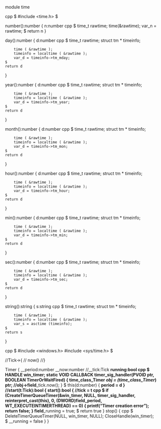 module time

cpp $ 
    #include <time.h>
$

number():number {
    n:number
    cpp $ 
        time_t rawtime;
        time(&rawtime);
        var_n = rawtime;
    $
    return n
}

day():number {
    d:number
    cpp $ 
        time_t rawtime;
        struct tm * timeinfo;

        time ( &rawtime );
        timeinfo = localtime ( &rawtime );
        var_d = timeinfo->tm_mday;
    $
    return d
}

year():number {
    d:number
    cpp $ 
        time_t rawtime;
        struct tm * timeinfo;

        time ( &rawtime );
        timeinfo = localtime ( &rawtime );
        var_d = timeinfo->tm_year;
    $
    return d
}

month():number {
    d:number
    cpp $ 
        time_t rawtime;
        struct tm * timeinfo;

        time ( &rawtime );
        timeinfo = localtime ( &rawtime );
        var_d = timeinfo->tm_mon;
    $
    return d
}

hour():number {
    d:number
    cpp $ 
        time_t rawtime;
        struct tm * timeinfo;

        time ( &rawtime );
        timeinfo = localtime ( &rawtime );
        var_d = timeinfo->tm_hour;
    $
    return d
}

min():number {
    d:number
    cpp $ 
        time_t rawtime;
        struct tm * timeinfo;

        time ( &rawtime );
        timeinfo = localtime ( &rawtime );
        var_d = timeinfo->tm_min;
    $
    return d
}

sec():number {
    d:number
    cpp $ 
        time_t rawtime;
        struct tm * timeinfo;

        time ( &rawtime );
        timeinfo = localtime ( &rawtime );
        var_d = timeinfo->tm_sec;
    $
    return d
}

string():string {
    s:string
    cpp $ 
        time_t rawtime;
        struct tm * timeinfo;

        time ( &rawtime );
        timeinfo = localtime ( &rawtime );
        var_s = asctime (timeinfo);
    $
    return s
}

cpp $
    #include <windows.h>
    #include <sys/time.h>
$

//Tick->{
  //  now()
//}

Timer {
    __period:number
    __now:number
    //__tick:Tick
    __running:bool
    cpp $
        HANDLE win_timer;
        static VOID CALLBACK timer_sig_handler(PVOID ptr, BOOLEAN TimerOrWaitFired) {
            time_class_Timer *obj = (time_class_Timer*) ptr;
            //obj->field___tick.now();
        }
    $
    this(d:number) {
        __period = d
    }
    //start(t:Tick):bool {
    start():bool {
        //__tick = t
        cpp $
            if (CreateTimerQueueTimer(&win_timer, NULL, timer_sig_handler, reinterpret_cast<PVOID>(this), 0, (DWORD)field___period, WT_EXECUTEINTIMERTHREAD) == 0) {
                printf("Timer creation error\n");
                return false;
            }
            field___running = true;
        $
        return true
    }
    stop() {
        cpp $
            DeleteTimerQueueTimer(NULL, win_timer, NULL);
	        CloseHandle(win_timer);
        $
        __running = false
    }
}